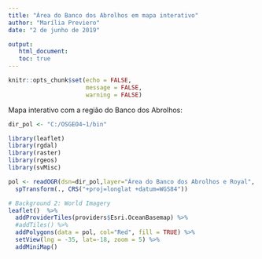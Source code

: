 ```yaml
---
title: "Área do Banco dos Abrolhos em mapa interativo"
author: "Marília Previero"
date: "2 de junho de 2019"

output:
   html_document:
   toc: true
---
```



```r
knitr::opts_chunk$set(echo = FALSE,
                      message = FALSE,
                      warning = FALSE)
```

Mapa interativo com a região do Banco dos Abrolhos:

```r
dir_pol <- "C:/OSGEO4~1/bin"

library(leaflet)
library(rgdal)
library(raster)
library(rgeos)
library(svMisc)

pol <- readOGR(dsn=dir_pol,layer="Área do Banco dos Abrolhos e Royal", verbose = F) %>%
  spTransform(., CRS("+proj=longlat +datum=WGS84"))
```

```r

# Background 2: World Imagery
leaflet()  %>% 
  addProviderTiles(providers$Esri.OceanBasemap) %>% 
  #addTiles() %>% 
  addPolygons(data = pol, col="Red", fill = TRUE) %>% 
  setView(lng = -35, lat=-18, zoom = 5) %>% 
  addMiniMap()

```


